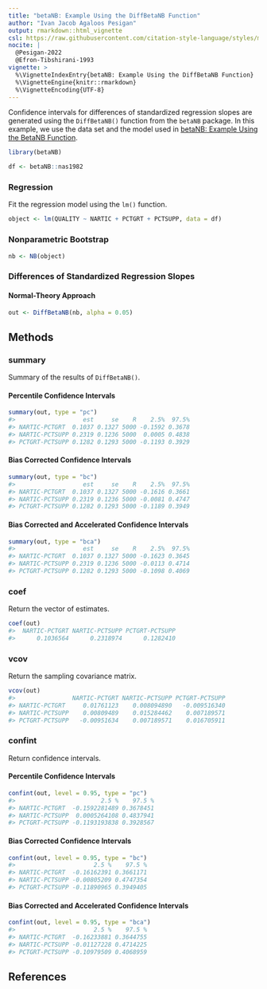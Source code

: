 ```yaml
---
title: "betaNB: Example Using the DiffBetaNB Function"
author: "Ivan Jacob Agaloos Pesigan"
output: rmarkdown::html_vignette
csl: https://raw.githubusercontent.com/citation-style-language/styles/master/apa.csl
nocite: |
  @Pesigan-2022
  @Efron-Tibshirani-1993
vignette: >
  %\VignetteIndexEntry{betaNB: Example Using the DiffBetaNB Function}
  %\VignetteEngine{knitr::rmarkdown}
  %\VignetteEncoding{UTF-8}
---
```




Confidence intervals for
differences of standardized regression slopes
are generated using
the `DiffBetaNB()` function from the `betaNB` package.
In this example,
we use the data set and the model used in
[betaNB: Example Using the BetaNB Function](example-beta-nb.html).


``` r
library(betaNB)
```




``` r
df <- betaNB::nas1982
```

### Regression

Fit the regression model using the `lm()` function.


``` r
object <- lm(QUALITY ~ NARTIC + PCTGRT + PCTSUPP, data = df)
```

### Nonparametric Bootstrap


``` r
nb <- NB(object)
```

### Differences of Standardized Regression Slopes

#### Normal-Theory Approach


``` r
out <- DiffBetaNB(nb, alpha = 0.05)
```

## Methods

### summary

Summary of the results of `DiffBetaNB()`.

#### Percentile Confidence Intervals


``` r
summary(out, type = "pc")
#>                   est     se    R    2.5%  97.5%
#> NARTIC-PCTGRT  0.1037 0.1327 5000 -0.1592 0.3678
#> NARTIC-PCTSUPP 0.2319 0.1236 5000  0.0005 0.4838
#> PCTGRT-PCTSUPP 0.1282 0.1293 5000 -0.1193 0.3929
```

#### Bias Corrected Confidence Intervals


``` r
summary(out, type = "bc")
#>                   est     se    R    2.5%  97.5%
#> NARTIC-PCTGRT  0.1037 0.1327 5000 -0.1616 0.3661
#> NARTIC-PCTSUPP 0.2319 0.1236 5000 -0.0081 0.4747
#> PCTGRT-PCTSUPP 0.1282 0.1293 5000 -0.1189 0.3949
```

#### Bias Corrected and Accelerated Confidence Intervals


``` r
summary(out, type = "bca")
#>                   est     se    R    2.5%  97.5%
#> NARTIC-PCTGRT  0.1037 0.1327 5000 -0.1623 0.3645
#> NARTIC-PCTSUPP 0.2319 0.1236 5000 -0.0113 0.4714
#> PCTGRT-PCTSUPP 0.1282 0.1293 5000 -0.1098 0.4069
```

### coef

Return the vector of estimates.


``` r
coef(out)
#>  NARTIC-PCTGRT NARTIC-PCTSUPP PCTGRT-PCTSUPP 
#>      0.1036564      0.2318974      0.1282410
```

### vcov

Return the sampling covariance matrix.


``` r
vcov(out)
#>                NARTIC-PCTGRT NARTIC-PCTSUPP PCTGRT-PCTSUPP
#> NARTIC-PCTGRT     0.01761123    0.008094890   -0.009516340
#> NARTIC-PCTSUPP    0.00809489    0.015284462    0.007189571
#> PCTGRT-PCTSUPP   -0.00951634    0.007189571    0.016705911
```

### confint

Return confidence intervals.

#### Percentile Confidence Intervals


``` r
confint(out, level = 0.95, type = "pc")
#>                        2.5 %    97.5 %
#> NARTIC-PCTGRT  -0.1592281489 0.3678451
#> NARTIC-PCTSUPP  0.0005264108 0.4837941
#> PCTGRT-PCTSUPP -0.1193193838 0.3928567
```

#### Bias Corrected Confidence Intervals


``` r
confint(out, level = 0.95, type = "bc")
#>                      2.5 %    97.5 %
#> NARTIC-PCTGRT  -0.16162391 0.3661171
#> NARTIC-PCTSUPP -0.00805209 0.4747354
#> PCTGRT-PCTSUPP -0.11890965 0.3949405
```

#### Bias Corrected and Accelerated Confidence Intervals


``` r
confint(out, level = 0.95, type = "bca")
#>                      2.5 %    97.5 %
#> NARTIC-PCTGRT  -0.16233881 0.3644755
#> NARTIC-PCTSUPP -0.01127228 0.4714225
#> PCTGRT-PCTSUPP -0.10979509 0.4068959
```

## References
